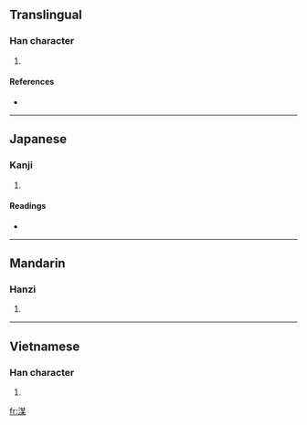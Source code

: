 ==Translingual==

===Han character===
{{Han char|rn=85|rad=水|as=09|sn=12|four=|canj=水廿一木 (ETMD)}}

# {{defn|Han|sort=水09}}

====References====
* {{Han ref|kx=0636.150|dkj=17815|dj=1043.180|hdz=31667.050|uh=6E48|ud=28232}}

----

==Japanese==

===Kanji===
{{ja-kanji|grade=|rs=水09}}

# {{defn|Japanese}}

====Readings====
* {{ja-readings|on=[[ばい]] (bai), [[め]] (me)|kun=[[やぶる]] (yaburu)}}

----

==Mandarin==

===Hanzi===
{{cmn-hanzi|pin=[[méi]] ([[mei2]])|wg=mei<sup>2</sup>}}

# {{defn|Mandarin}}

----

==Vietnamese==

===Han character===
{{vi-hantu|sói mủ }}

# {{defn|Vietnamese}}

[[fr:湈]]
